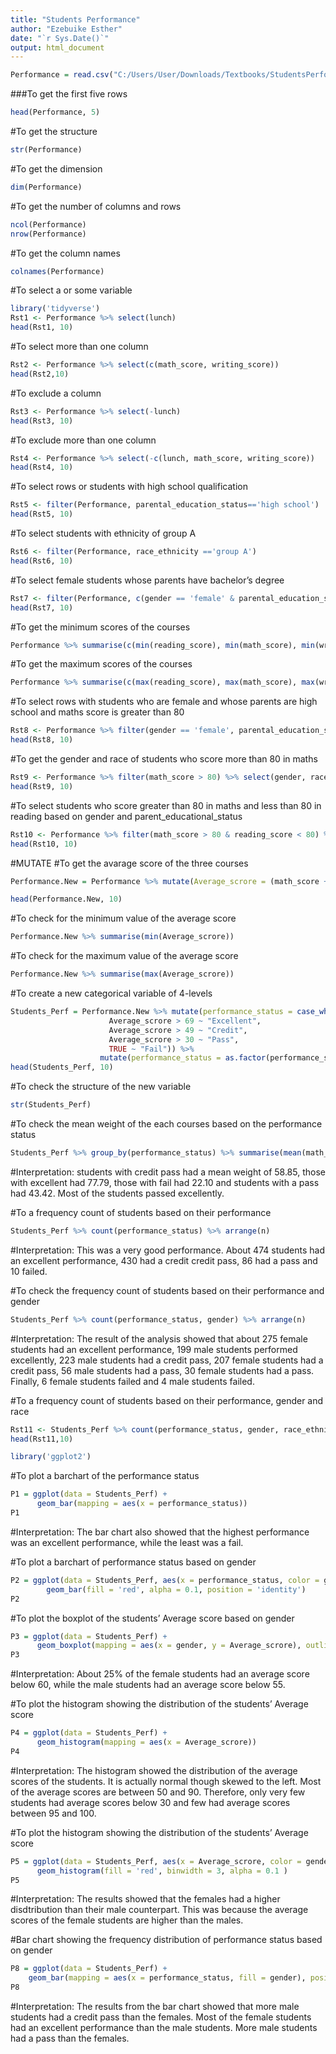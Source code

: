 ---
title: "Students Performance"
author: "Ezebuike Esther"
date: "`r Sys.Date()`"
output: html_document
---

```{r}
Performance = read.csv("C:/Users/User/Downloads/Textbooks/StudentsPerformance.csv", header = TRUE)
```

###To get the first five rows
```{r}
head(Performance, 5)
```
#To get the structure
```{r}
str(Performance)
```
#To get the dimension
```{r}
dim(Performance)
```
#To get the number of columns and rows
```{r}
ncol(Performance)
nrow(Performance)
```
#To get the column names
```{r}
colnames(Performance)
```
#To select a or some variable
```{r}
library('tidyverse')
Rst1 <- Performance %>% select(lunch)
head(Rst1, 10)
```

#To select more than one column
```{r}
Rst2 <- Performance %>% select(c(math_score, writing_score))
head(Rst2,10)
```

#To exclude a column
```{r}
Rst3 <- Performance %>% select(-lunch)
head(Rst3, 10)
```

#To exclude more than one column
```{r}
Rst4 <- Performance %>% select(-c(lunch, math_score, writing_score))
head(Rst4, 10)
```

#To select rows or students with high school qualification 
```{r}
Rst5 <- filter(Performance, parental_education_status=='high school')
head(Rst5, 10)
```

#To select students with ethnicity of group A
```{r}
Rst6 <- filter(Performance, race_ethnicity =='group A')
head(Rst6, 10)
```

#To select female students whose parents have bachelor's degree
```{r}
Rst7 <- filter(Performance, c(gender == 'female' & parental_education_status == "bachelor's degree"))
head(Rst7, 10)
```

#To get the minimum scores of the courses
```{r}
Performance %>% summarise(c(min(reading_score), min(math_score), min(writing_score)))
```

#To get the maximum scores of the courses
```{r}
Performance %>% summarise(c(max(reading_score), max(math_score), max(writing_score)))

```

#To select rows with students who are female and whose parents are high school and maths score is greater than 80 
```{r}
Rst8 <- Performance %>% filter(gender == 'female', parental_education_status == 'high school') %>% select(math_score)
head(Rst8, 10)
```

#To get the gender and race of students who score more than 80 in maths
```{r}
Rst9 <- Performance %>% filter(math_score > 80) %>% select(gender, race_ethnicity)
head(Rst9, 10)
```

#To select students who score greater than 80 in maths and less than 80 in reading based on gender and parent_educational_status
```{r}
Rst10 <- Performance %>% filter(math_score > 80 & reading_score < 80) %>% select(gender, parental_education_status)
head(Rst10, 10)
```

#MUTATE
#To get the avarage score of the three courses
```{r}
Performance.New = Performance %>% mutate(Average_scrore = (math_score + reading_score + writing_score)/3)
```

```{r}
head(Performance.New, 10)
```

#To check for the minimum value of the average score
```{r}
Performance.New %>% summarise(min(Average_scrore))
```

#To check for the maximum value of the average score
```{r}
Performance.New %>% summarise(max(Average_scrore))

```

#To create a new categorical variable of 4-levels
```{r}
Students_Perf = Performance.New %>% mutate(performance_status = case_when(
                      Average_scrore > 69 ~ "Excellent",
                      Average_scrore > 49 ~ "Credit",
                      Average_scrore > 30 ~ "Pass",
                      TRUE ~ "Fail")) %>%
                    mutate(performance_status = as.factor(performance_status))
head(Students_Perf, 10)
```

#To check the structure of the new variable
```{r}
str(Students_Perf)
```


#To check the mean weight of the each courses based on the performance status
```{r}
Students_Perf %>% group_by(performance_status) %>% summarise(mean(math_score), mean(reading_score), mean(writing_score))
```
#Interpretation: students with credit pass had a mean weight of 58.85, those with excellent had 77.79, those with fail had 22.10 and students with a pass had 43.42. Most of the students passed excellently.



#To a frequency count of students based on their performance
```{r}
Students_Perf %>% count(performance_status) %>% arrange(n)
```
#Interpretation: This was a very good performance. About 474 students had an excellent performance, 430 had a credit credit pass, 86 had a pass and 10 failed.


#To check the frequency count of students based on their performance and gender
```{r}
Students_Perf %>% count(performance_status, gender) %>% arrange(n)
```
#Interpretation: The result of the analysis showed that about 275 female students had an excellent performance, 199 male students performed excellently, 223 male students had a credit pass, 207 female students had a credit pass, 56 male students had a pass, 30 female students had a pass. Finally, 6 female students failed and 4 male students failed.



#To a frequency count of students based on their performance, gender and race
```{r}
Rst11 <- Students_Perf %>% count(performance_status, gender, race_ethnicity) %>% arrange(n)
head(Rst11,10)
```

```{r}
library('ggplot2')
```



#To plot a barchart of the performance status
```{r}
P1 = ggplot(data = Students_Perf) + 
      geom_bar(mapping = aes(x = performance_status))
P1
```
#Interpretation: The bar chart also showed that the highest performance was an excellent performance, while the least was a fail.


#To plot a barchart of performance status based on gender
```{r}
P2 = ggplot(data = Students_Perf, aes(x = performance_status, color = gender)) + 
        geom_bar(fill = 'red', alpha = 0.1, position = 'identity')
P2
```




#To plot the boxplot of the students' Average score based on gender
```{r}
P3 = ggplot(data = Students_Perf) + 
      geom_boxplot(mapping = aes(x = gender, y = Average_scrore), outlier.colour = 'green', outlier.shape = 19, outlier.size = 1.5, fill = 'blue')
P3
```
#Interpretation: About 25% of the female students had an average score below 60, while the male students had an average score below 55.


#To plot the histogram showing the distribution of the students' Average score

```{r}
P4 = ggplot(data = Students_Perf) + 
      geom_histogram(mapping = aes(x = Average_scrore))
P4
```
#Interpretation: The histogram showed the distribution of the average scores of the students. It is actually normal though skewed to the left. Most of the average scores are between 50 and 90. Therefore, only very few students had average scores below 30 and few had average scores between 95 and 100.



#To plot the histogram showing the distribution of the students' Average score
```{r}
P5 = ggplot(data = Students_Perf, aes(x = Average_scrore, color = gender)) + 
      geom_histogram(fill = 'red', binwidth = 3, alpha = 0.1 )
P5
```
#Interpretation: The results showed that the females had a higher disdtribution than their male counterpart. This was because the average scores of the female students are higher than the males.



#Bar chart showing the frequency distribution of performance status based on gender
```{r}
P8 = ggplot(data = Students_Perf) + 
    geom_bar(mapping = aes(x = performance_status, fill = gender), position = "dodge")
P8
```
#Interpretation: The results from the bar chart showed that more male students had a credit pass than the females. Most of the female students had an excellent performance than the male students. More male students had a pass than the females.
